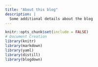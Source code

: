 ```yaml
---
title: "About this blog"
description: |
  Some additional details about the blog
---
```


```r
knitr::opts_chunk$set(include = FALSE)
# Document Creation
library(knitr)
library(markdown)
library(yaml)
library(distill)
library(blogdown)
```
